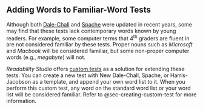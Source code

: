 ## Adding Words to Familiar-Word Tests {-}

Although both [Dale-Chall](#sec-dale-chall-test) and [Spache](#sec-spache-test) were updated in recent years, some may find that these tests lack contemporary words known by young readers. For example, some computer terms that 4^th^ graders are fluent in are not considered familiar by these tests. Proper nouns such as *Microsoft* and *Macbook* will be considered familiar, but some non-proper computer words (e.g., *megabyte*) will not.

*Readability Studio* offers [custom tests](#sec-creating-custom-test) as a solution for extending these tests.
You can create a new test with New Dale-Chall\index{New Dale-Chall!adding words}, Spache\index{Spache Revised!adding words}, or Harris-Jacobson\index{Harris-Jacobson Wide Range!adding words} as a template, and append your own word list to it.
When you perform this custom test, any word on the standard word list or your word list will be considered familiar.
Refer to @sec-creating-custom-test for more information.

